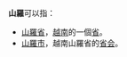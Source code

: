 '''山羅'''可以指：
* [[山羅省|山羅省]]，[[越南|越南]]的一個[[省|省]]。
* [[山羅市|山羅市]]，越南山羅省的[[首府|省会]]。
{{disambig|Cat=二字地名消歧义}}